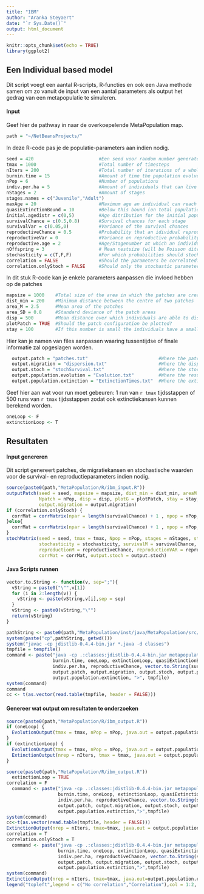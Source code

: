 ```yaml
---
title: "IBM"
author: "Aranka Steyaert"
date: "`r Sys.Date()`"
output: html_document
---
```


```r
knitr::opts_chunk$set(echo = TRUE)
library(ggplot2)
```

## Een Individual based model
Dit script voegt een aantal R-scripts, R-functies en ook een Java methode samen om zo vanuit de input van een aantal parameters als output het gedrag van een metapopulatie te simuleren.

#### Input
Geef hier de pathway in naar de overkoepelende MetaPopulation map.
```r
path = "~/NetBeansProjects/"
```

In deze R-code pas je de populatie-parameters aan indien nodig.
```r
seed = 420                        #Een seed voor random number generators
tmax = 1000                       #Total number of timesteps
nIters = 200                      #Total number of iterations of a whole loop
burnin.time = 15                  #Amount of time the population evolves before information is measured
nPop = 6                          #Number of populations
indiv.per.ha = 5                  #Amount of individuals that can live on 1 ha
nStages = 2                       #Amount of stages
stages.names = c("Juvenile","Adult")
maxAge = 20                       #Maximum age an individual can reach
quasiExtinctionBound = 10         #Below this bound (on total population) the population is seen a extinct
initial.agedistr = c(0,5)         #Age ditribution for the initial population
survivalChance = c(0.5,0.8)       #Survival chances for each stage
survivalVar = c(0.05,0)           #Variance of the survival chances
reproductiveChance = 0.5          #Probability that an idividual reproduces
reproductiveVar = 0               #Variance on reproductive probability
reproductive.age = 2              #Age/Stagenumber at which an individual can reproduce
nOffspring = 3                    # Mean nestsize (will be Poisson ditributed)
stochasticity = c(T,F,F)          #For which probabilities should stochastic values be calculated (survivalchances,reproduction)?
correlation = FALSE               #Should the parameters be correlated?      
correlation.onlyStoch = FALSE     #Should only the stochastic parameters be correlated or all parameters?
```
In dit stuk R-code kan je enkele parameters aanpassen die invloed hebben op de patches
```r
mapsize = 1000    #Total size of the area in which the patches are created
dist_min = 200    #Minimum distance between the centre of two patches
area_M = 2.5      #Mean area of the patches
area_SD = 0.8     #Standard deviance of the patch areas
disp = 500        #Mean distance over which individuals are able to disperse
plotPatch = TRUE  #Should the patch configuration be plotted?
stay = 100        #If this number is small the individuals have a small migration probability
```

Hier kan je namen van files aanpassen waaring tussentijdse of finale informatie zal opgeslagen worden.
```r
  output.patch = "patches.txt"                          #Where the patch info will be written to
  output.migration = "dispersion.txt"                   #Where the dispersion matrix will be written to
  output.stoch = "stochSurvival.txt"                    #Where the stochastic parameters will be written to
  output.population.evolution = "Evolution.txt"         #Where the results of a loop will be written to
  output.population.extinction = "ExtinctionTimes.txt"  #Where the extinction times will be written to
```

Geef hier aan wat voor run moet gebeuren: 1 run van `r tmax` tijdsstappen of 500 runs van `r tmax` tijdsstappen zodat ook extinctiekansen kunnen berekend worden.
```r
oneLoop <- F
extinctionLoop <- T
```

## Resultaten

#### Input genereren
Dit script genereert patches, de migratiekansen en stochastische waarden voor de survival- en reproductieparameters indien nodig.
```r
source(paste0(path,"MetaPopulation/R/ibm_input.R"))
outputPatch(seed = seed, mapsize = mapsize, dist_min = dist_min, areaM = area_M, areaSD = area_SD,
            Npatch = nPop, disp = disp, plotG = plotPatch, stay = stay, output.patch = output.patch,
            output.migration = output.migration)
if (correlation.onlyStoch) {
  corrMat = corrMatrix(npar = length(survivalChance) + 1 , npop = nPop, correlation = correlation, stochasticity = stochasticity)
}else{
  corrMat = corrMatrix(npar = length(survivalChance) + 1 , npop = nPop, correlation = correlation)
}
stochMatrix(seed = seed, tmax = tmax, Npop = nPop, stages = nStages, stages.names = stages.names,
            stochasticity = stochasticity, survivalM = survivalChance, survivalVAR = survivalVar,
            reproductionM = reproductiveChance, reproductionVAR = reproductiveVar,
            corrMat = corrMat, output.stoch = output.stoch)
```

#### Java Scripts runnen

```r
vector.to.String <- function(v, sep=";"){
  vString = paste0("\"",v[1])
  for (i in 2:length(v)) {
    vString <- paste(vString,v[i],sep = sep)
  }
  vString <- paste0(vString,"\"")
  return(vString)
}
```

```r
pathString <- paste0(path,"MetaPopulation/inst/java/MetaPopulation/src/metapopulation/*.java")
system(paste("cp",pathString, getwd()))
system("javac -cp jdistlib-0.4.4-bin.jar *.java -d classes")
tmpfile = tempfile()
command <- paste("java -cp .:classes:jdistlib-0.4.4-bin.jar metapopulation.MetaPopulation",seed, tmax, nIters,
                 burnin.time, oneLoop, extinctionLoop, quasiExtinctionBound, nOffspring, reproductive.age, maxAge,
                 indiv.per.ha, reproductiveChance, vector.to.String(survivalChance), vector.to.String(initial.agedistr),
                 output.patch, output.migration, output.stoch, output.population.evolution,
                 output.population.extinction, ">", tmpfile)
system(command)
command
cc <- t(as.vector(read.table(tmpfile, header = FALSE)))
```

#### Genereer wat output om resultaten te onderzoeken

```r
source(paste0(path,"MetaPopulation/R/ibm_output.R"))
if (oneLoop) {
  EvolutionOutput(tmax = tmax, nPop = nPop, java.out = output.population.evolution, carying.cap = cc)
}
if (extinctionLoop) {
  EvolutionOutput(tmax = tmax, nPop = nPop, java.out = output.population.evolution, oneLoop = F, carying.cap = cc)
  ExtinctionOutput(nrep = nIters, tmax = tmax, java.out = output.population.extinction)
}
```

```r
source(paste0(path,"MetaPopulation/R/ibm_output.R"))
  extinctionLoop = TRUE
correlation = F
  command <- paste("java -cp .:classes:jdistlib-0.4.4-bin.jar metapopulation.MetaPopulation", seed, tmax, nIters,
                   burnin.time, oneLoop, extinctionLoop, quasiExtinctionBound, nOffspring, reproductive.age, maxAge,
                   indiv.per.ha, reproductiveChance, vector.to.String(survivalChance), vector.to.String(initial.agedistr),
                   output.patch, output.migration, output.stoch, output.population.evolution,
                   output.population.extinction,">",tmpfile)
system(command)
cc<-t(as.vector(read.table(tmpfile, header = FALSE)))
ExtinctionOutput(nrep = nIters, tmax=tmax, java.out = output.population.extinction)
correlation = T 
correlation.onlyStoch = T
  command <- paste("java -cp .:classes:jdistlib-0.4.4-bin.jar metapopulation.MetaPopulation", seed, tmax, nIters,
                   burnin.time, oneLoop, extinctionLoop, quasiExtinctionBound, nOffspring, reproductive.age, maxAge,
                   indiv.per.ha, reproductiveChance, vector.to.String(survivalChance), vector.to.String(initial.agedistr),
                   output.patch, output.migration, output.stoch, output.population.evolution,
                   output.population.extinction,">",tmpfile)
system(command)
ExtinctionOutput(nrep = nIters, tmax=tmax, java.out=output.population.extinction, lines=TRUE)
legend("topleft",legend = c("No correlation","Correlation"),col = 1:2, fill = 1:2)
```